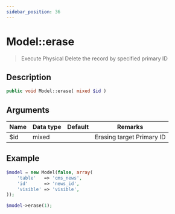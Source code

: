 ```yaml
---
sidebar_position: 36
---
```


# Model::erase

> Execute Physical Delete the record by specified primary ID


## Description

```php
public void Model::erase( mixed $id )
```


## Arguments

| Name | Data type | Default | Remarks                   |
| ---- | --------- | ------- | ------------------------- |
| $id  | mixed     |         | Erasing target Primary ID |


## Example

```php title="Controller"
$model = new Model(false, array(
    'table'   => 'cms_news',
    'id'      => 'news_id',
    'visible' => 'visible',
));

$model->erase(1);
```